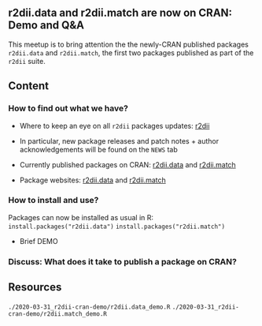 ## r2dii.data and r2dii.match are now on CRAN: Demo and Q&A

This meetup is to bring attention the the newly-CRAN published packages `r2dii.data` and `r2dii.match`, the first two packages published as part of the `r2dii` suite. 

## Content
### How to find out what we have? 
* Where to keep an eye on all `r2dii` packages updates: [r2dii](https://2degreesinvesting.github.io/r2dii/index.html)
* In particular, new package releases and patch notes + author acknowledgements will be found on the `NEWS` tab

* Currently published packages on CRAN: [r2dii.data](https://CRAN.R-project.org/package=r2dii.data) and [r2dii.match](https://CRAN.R-project.org/package=r2dii.match)
* Package websites: [r2dii.data](https://2degreesinvesting.github.io/r2dii.data/) and [r2dii.match](https://2degreesinvesting.github.io/r2dii.match/)

### How to install and use?
Packages can now be installed as usual in R:
`install.packages("r2dii.data")`
`install.packages("r2dii.match")`

* Brief DEMO

### Discuss: What does it take to publish a package on CRAN?

## Resources
`./2020-03-31_r2dii-cran-demo/r2dii.data_demo.R`
`./2020-03-31_r2dii-cran-demo/r2dii.match_demo.R`
